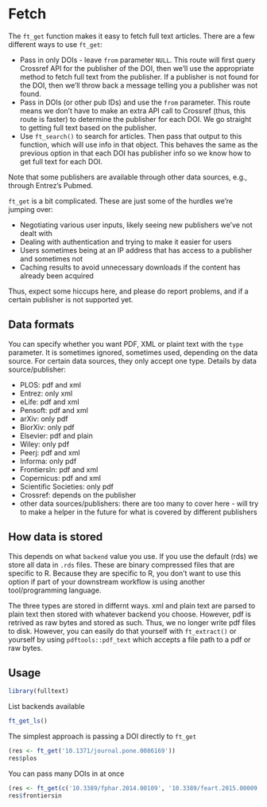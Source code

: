 # Fetch {#fetch}

The `ft_get` function makes it easy to fetch full text articles. There are a few different ways to use `ft_get`:

* Pass in only DOIs - leave `from` parameter `NULL`. This route will first query Crossref API for the publisher of the DOI, then we'll use the appropriate method to fetch full text from the publisher. If a publisher is not found for the DOI, then we'll throw back a message telling you a publisher was not found.
* Pass in DOIs (or other pub IDs) and use the `from` parameter. This route means we don't have to make an extra API call to Crossref (thus, this route is faster) to determine the publisher for each DOI. We go straight to getting full text based on the publisher. 
* Use `ft_search()` to search for articles. Then pass that output to this function, which will use info in that object. This behaves the same as the previous option in that each DOI has publisher info so we know how to get full text for each DOI.

Note that some publishers are available through other data sources, e.g., through Entrez's Pubmed.

`ft_get` is a bit complicated. These are just some of the hurdles we're jumping over:

* Negotiating various user inputs, likely seeing new publishers we've not dealt with
* Dealing with authentication and trying to make it easier for users
* Users sometimes being at an IP address that has access to a publisher and sometimes not
* Caching results to avoid unnecessary downloads if the content has already been acquired

Thus, expect some hiccups here, and please do report problems, and if a certain publisher is not supported yet. 

## Data formats

You can specify whether you want PDF, XML or plaint text with the `type` parameter. It is sometimes ignored, sometimes used, depending on the data source. For certain data sources, they only accept one type. Details by data source/publisher:

- PLOS: pdf and xml
- Entrez: only xml
- eLife: pdf and xml
- Pensoft: pdf and xml
- arXiv: only pdf
- BiorXiv: only pdf
- Elsevier: pdf and plain
- Wiley: only pdf
- Peerj: pdf and xml
- Informa: only pdf
- FrontiersIn: pdf and xml
- Copernicus: pdf and xml
- Scientific Societies: only pdf
- Crossref: depends on the publisher
- other data sources/publishers: there are too many to cover here - will try to make a helper in the future for what is covered by different publishers

## How data is stored

This depends on what `backend` value you use. If you use the default (rds) we store all data in `.rds` files. These are binary compressed files that are specific to R. Because they are specific to R, you don't want to use this option if part of your downstream workflow is using another tool/programming language. 

The three types are stored in differnt ways. xml and plain text are parsed to plain text then stored with whatever backend you choose. However, pdf is retrived as raw bytes and stored as such. Thus, we no longer write pdf files to disk. However, you can easily do that yourself with `ft_extract()` or yourself by using `pdftools::pdf_text` which accepts a file path to a pdf or raw bytes. 

## Usage

```r
library(fulltext)
```

List backends available

```r
ft_get_ls()
```

The simplest approach is passing a DOI directly to `ft_get`

```r
(res <- ft_get('10.1371/journal.pone.0086169'))
res$plos
```

You can pass many DOIs in at once

```r
(res <- ft_get(c('10.3389/fphar.2014.00109', '10.3389/feart.2015.00009')))
res$frontiersin
```
